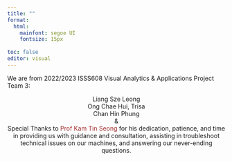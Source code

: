 ```yaml
---
title: ""
format: 
  html:
    mainfont: segoe UI
    fontsize: 15px
    
toc: false      
editor: visual 
---
```


::: center-align3
We are from 2022/2023 ISSS608 Visual Analytics & Applications Project Team 3:
:::

<center>Liang Sze Leong</center>

<center>Ong Chae Hui, Trisa </center>

<center>Chan Hin Phung</center>

<center>&</center>

<center>Special Thanks to [Prof Kam Tin Seong]{style="color: brown;"} for his dedication, patience, and time in providing us with guidance and consultation, assisting in troubleshoot technical issues on our machines, and answering our never-ending questions.</center>
